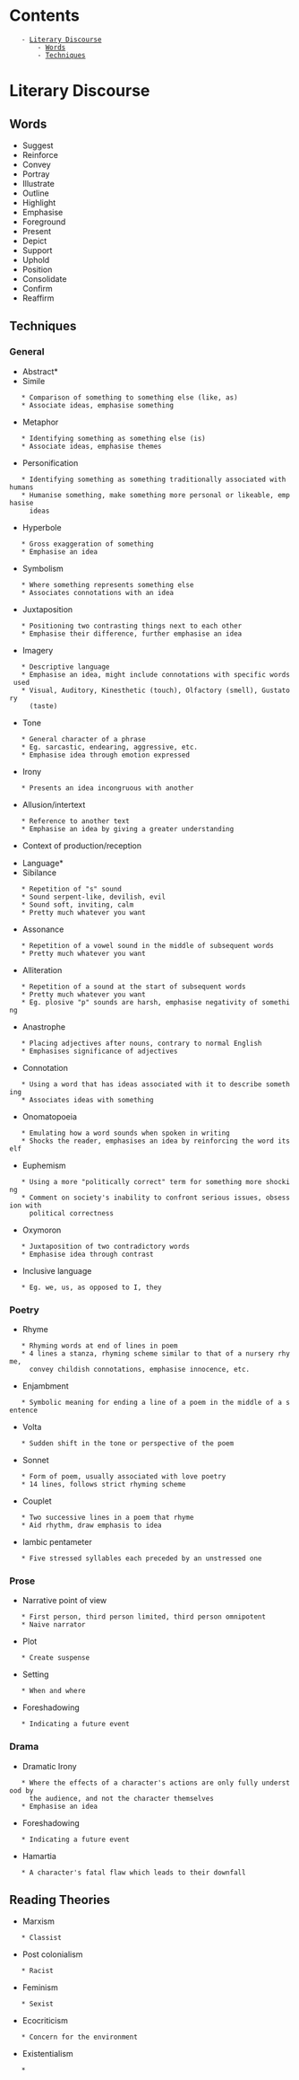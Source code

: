 
= Contents =
    - [[#Literary Discourse|Literary Discourse]]
        - [[#Literary Discourse#Words|Words]]
        - [[#Literary Discourse#Techniques|Techniques]]




= Literary Discourse =

== Words ==

* Suggest
* Reinforce
* Convey
* Portray
* Illustrate
* Outline
* Highlight
* Emphasise
* Foreground
* Present
* Depict
* Support
* Uphold
* Position
* Consolidate
* Confirm
* Reaffirm


== Techniques ==

=== General ===

*Abstract*
* Simile
	* Comparison of something to something else (like, as)
	* Associate ideas, emphasise something
* Metaphor
	* Identifying something as something else (is)
	* Associate ideas, emphasise themes
* Personification
	* Identifying something as something traditionally associated with humans
	* Humanise something, make something more personal or likeable, emphasise
	  ideas
* Hyperbole
	* Gross exaggeration of something
	* Emphasise an idea
* Symbolism
	* Where something represents something else
	* Associates connotations with an idea
* Juxtaposition
	* Positioning two contrasting things next to each other
	* Emphasise their difference, further emphasise an idea
* Imagery
	* Descriptive language
	* Emphasise an idea, might include connotations with specific words used
	* Visual, Auditory, Kinesthetic (touch), Olfactory (smell), Gustatory
	  (taste)
* Tone
	* General character of a phrase
	* Eg. sarcastic, endearing, aggressive, etc.
	* Emphasise idea through emotion expressed
* Irony
	* Presents an idea incongruous with another
* Allusion/intertext
	* Reference to another text
	* Emphasise an idea by giving a greater understanding
* Context of production/reception


*Language*
* Sibilance
	* Repetition of "s" sound
	* Sound serpent-like, devilish, evil
	* Sound soft, inviting, calm
	* Pretty much whatever you want
* Assonance
	* Repetition of a vowel sound in the middle of subsequent words
	* Pretty much whatever you want
* Alliteration
	* Repetition of a sound at the start of subsequent words
	* Pretty much whatever you want
	* Eg. plosive "p" sounds are harsh, emphasise negativity of something
* Anastrophe
	* Placing adjectives after nouns, contrary to normal English
	* Emphasises significance of adjectives
* Connotation
	* Using a word that has ideas associated with it to describe something
	* Associates ideas with something
* Onomatopoeia
	* Emulating how a word sounds when spoken in writing
	* Shocks the reader, emphasises an idea by reinforcing the word itself
* Euphemism
	* Using a more "politically correct" term for something more shocking
	* Comment on society's inability to confront serious issues, obsession with
	  political correctness
* Oxymoron
	* Juxtaposition of two contradictory words
	* Emphasise idea through contrast
* Inclusive language
	* Eg. we, us, as opposed to I, they


=== Poetry ===

* Rhyme
	* Rhyming words at end of lines in poem
	* 4 lines a stanza, rhyming scheme similar to that of a nursery rhyme,
	  convey childish connotations, emphasise innocence, etc.
* Enjambment
	* Symbolic meaning for ending a line of a poem in the middle of a sentence
* Volta
	* Sudden shift in the tone or perspective of the poem
* Sonnet
	* Form of poem, usually associated with love poetry
	* 14 lines, follows strict rhyming scheme
* Couplet
	* Two successive lines in a poem that rhyme
	* Aid rhythm, draw emphasis to idea
* Iambic pentameter
	* Five stressed syllables each preceded by an unstressed one


=== Prose ===

* Narrative point of view
	* First person, third person limited, third person omnipotent
	* Naive narrator
* Plot
	* Create suspense
* Setting
	* When and where
* Foreshadowing
	* Indicating a future event


=== Drama ===

* Dramatic Irony
	* Where the effects of a character's actions are only fully understood by
	  the audience, and not the character themselves
	* Emphasise an idea
* Foreshadowing
	* Indicating a future event
* Hamartia
	* A character's fatal flaw which leads to their downfall


== Reading Theories ==

* Marxism
	* Classist
* Post colonialism
	* Racist
* Feminism
	* Sexist
* Ecocriticism
	* Concern for the environment
* Existentialism
	*
